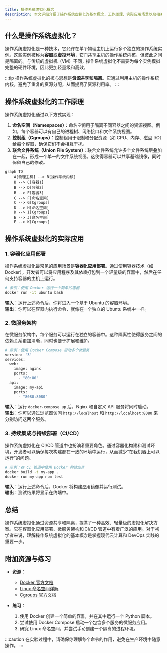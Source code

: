 ```yaml
---
title: 操作系统虚拟化概念
description: 本文详细介绍了操作系统虚拟化的基本概念、工作原理、实际应用场景以及相关技术，适合初学者学习。
---
```


## 什么是操作系统虚拟化？

操作系统虚拟化是一种技术，它允许在单个物理主机上运行多个独立的操作系统实例。这些实例被称为**容器**或**虚拟环境**，它们共享主机的操作系统内核，但彼此之间是隔离的。与传统的虚拟机（VM）不同，操作系统虚拟化不需要为每个实例模拟完整的硬件环境，因此更加轻量级和高效。

:::tip
操作系统虚拟化的核心思想是**资源共享**和**隔离**。它通过利用主机的操作系统内核，避免了重复的资源分配，从而提高了资源利用率。
:::

## 操作系统虚拟化的工作原理

操作系统虚拟化通过以下方式实现：

1. **命名空间（Namespaces）**：命名空间用于隔离不同容器之间的资源视图。例如，每个容器可以有自己的进程树、网络接口和文件系统视图。
2. **控制组（Cgroups）**：控制组用于限制和分配资源（如 CPU、内存、磁盘 I/O）给每个容器，确保它们不会相互干扰。
3. **联合文件系统（Union File System）**：联合文件系统允许多个文件系统层叠加在一起，形成一个单一的文件系统视图。这使得容器可以共享基础镜像，同时保留自己的修改。

```mermaid
graph TD
    A[物理主机] --> B[操作系统内核]
    B --> C[容器1]
    B --> D[容器2]
    B --> E[容器3]
    C --> F[命名空间]
    C --> G[Cgroups]
    D --> H[命名空间]
    D --> I[Cgroups]
    E --> J[命名空间]
    E --> K[Cgroups]
```

## 操作系统虚拟化的实际应用

### 1. 容器化应用部署

操作系统虚拟化最常见的应用场景是**容器化应用部署**。通过使用容器技术（如 Docker），开发者可以将应用程序及其依赖打包到一个轻量级的容器中，然后在任何支持容器的主机上运行。

```bash
# 示例：使用 Docker 运行一个简单的容器
docker run -it ubuntu bash
```

**输入**：运行上述命令后，你将进入一个基于 Ubuntu 的容器环境。<br />
**输出**：你可以在容器内执行命令，就像在一个独立的 Ubuntu 系统中一样。

### 2. 微服务架构

在微服务架构中，每个服务可以运行在独立的容器中。这种隔离性使得服务之间的依赖关系更加清晰，同时也便于扩展和维护。

```bash
# 示例：使用 Docker Compose 启动多个微服务
version: '3'
services:
  web:
    image: nginx
    ports:
      - "80:80"
  api:
    image: my-api
    ports:
      - "8080:8080"
```

**输入**：运行 `docker-compose up` 后，Nginx 和自定义 API 服务将同时启动。<br />
**输出**：你可以通过浏览器访问 `http://localhost` 和 `http://localhost:8080` 来分别访问这两个服务。

### 3. 持续集成与持续部署（CI/CD）

操作系统虚拟化在 CI/CD 管道中也扮演着重要角色。通过容器化构建和测试环境，开发者可以确保每次构建都在一致的环境中运行，从而减少“在我机器上可以运行”的问题。

```bash
# 示例：在 CI 管道中使用 Docker 构建应用
docker build -t my-app .
docker run my-app npm test
```

**输入**：运行上述命令后，Docker 将构建应用镜像并运行测试。<br />
**输出**：测试结果将显示在终端中。

## 总结

操作系统虚拟化通过资源共享和隔离，提供了一种高效、轻量级的虚拟化解决方案。它在容器化应用部署、微服务架构和 CI/CD 管道中有着广泛的应用。对于初学者来说，理解操作系统虚拟化的基本概念是掌握现代云计算和 DevOps 实践的重要一步。

## 附加资源与练习

- **资源**：
  - [Docker 官方文档](https://docs.docker.com/)
  - [Linux 命名空间详解](https://man7.org/linux/man-pages/man7/namespaces.7.html)
  - [Cgroups 官方文档](https://www.kernel.org/doc/Documentation/cgroup-v1/cgroups.txt)

- **练习**：
  1. 使用 Docker 创建一个简单的容器，并在其中运行一个 Python 脚本。
  2. 尝试使用 Docker Compose 启动一个包含多个服务的微服务应用。
  3. 研究 Linux 命名空间，并尝试手动创建一个隔离的进程环境。

:::caution
在实验过程中，请确保你理解每个命令的作用，避免在生产环境中随意操作。
:::